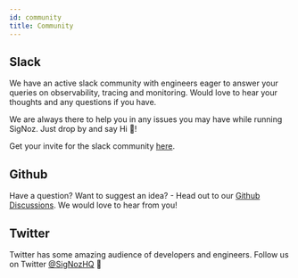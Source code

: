 ```yaml
---
id: community
title: Community
---
```

## Slack

We have an active slack community with engineers eager to answer your queries on observability, tracing and monitoring. Would love to hear your thoughts and any questions if you have.

We are always there to help you in any issues you may have while running SigNoz. Just drop by and say Hi 👋!

Get your invite for the slack community [here](https://join.slack.com/t/signoz-community/shared_invite/zt-lrjknbbp-J_mI13rlw8pGF4EWBnorJA).

## Github

Have a question? Want to suggest an idea? - Head out to our [Github Discussions](https://github.com/SigNoz/signoz/discussions).
We would love to hear from you!

## Twitter

Twitter has some amazing audience of developers and engineers. Follow us on Twitter
[@SigNozHQ](https://twitter.com/SigNozHQ) 🐥
